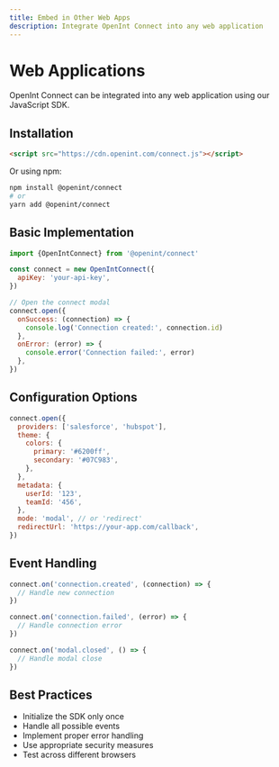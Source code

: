 ```yaml
---
title: Embed in Other Web Apps
description: Integrate OpenInt Connect into any web application
---
```


# Web Applications

OpenInt Connect can be integrated into any web application using our JavaScript SDK.

## Installation

```html
<script src="https://cdn.openint.com/connect.js"></script>
```

Or using npm:

```bash
npm install @openint/connect
# or
yarn add @openint/connect
```

## Basic Implementation

```javascript
import {OpenIntConnect} from '@openint/connect'

const connect = new OpenIntConnect({
  apiKey: 'your-api-key',
})

// Open the connect modal
connect.open({
  onSuccess: (connection) => {
    console.log('Connection created:', connection.id)
  },
  onError: (error) => {
    console.error('Connection failed:', error)
  },
})
```

## Configuration Options

```javascript
connect.open({
  providers: ['salesforce', 'hubspot'],
  theme: {
    colors: {
      primary: '#6200ff',
      secondary: '#07C983',
    },
  },
  metadata: {
    userId: '123',
    teamId: '456',
  },
  mode: 'modal', // or 'redirect'
  redirectUrl: 'https://your-app.com/callback',
})
```

## Event Handling

```javascript
connect.on('connection.created', (connection) => {
  // Handle new connection
})

connect.on('connection.failed', (error) => {
  // Handle connection error
})

connect.on('modal.closed', () => {
  // Handle modal close
})
```

## Best Practices

- Initialize the SDK only once
- Handle all possible events
- Implement proper error handling
- Use appropriate security measures
- Test across different browsers
